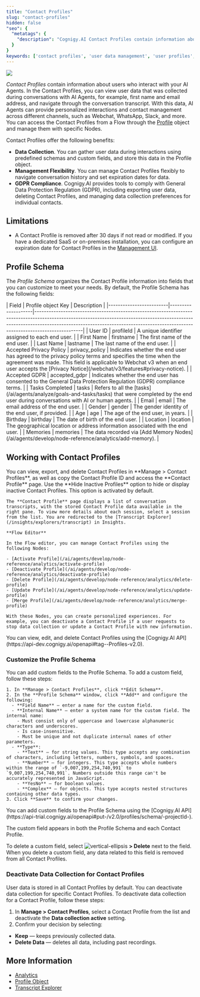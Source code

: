 ```yaml
---
title: "Contact Profiles"
slug: "contact-profiles"
hidden: false
"seo": {
  "metatags": {
    "description": "Cognigy.AI Contact Profiles contain information about users who interact with your AI Agents. Within Contact Profiles, you can view user data that was collected during the conversation, for example, first name, last name, and navigate through the transcript history of the conversation."
  }
}
keywords: ['contact profiles', 'user data management', 'user profiles', 'data collection']
---
```


<a href="/release-notes/4.98"><img noZoom src="https://img.shields.io/badge/Updated in-v4.98-blue.svg" /></a>

_Contact Profiles_ contain information about users who interact with your AI Agents. In the Contact Profiles, you can view user data that was collected during conversations with AI Agents, for example, first name and email address, and navigate through the conversation transcript. With this data, AI Agents can provide personalized interactions and contact management across different channels, such as Webchat, WhatsApp, Slack, and more. You can access the Contact Profiles from a Flow through the [Profile](/ai/agents/develop/ai-agent-memory/profile) object and manage them with specific Nodes.

Contact Profiles offer the following benefits:

- **Data Collection**. You can gather user data during interactions using predefined schemas and custom fields, and store this data in the Profile object.
- **Management Flexibility**. You can manage Contact Profiles flexibly to navigate conversation history and set expiration dates for data.
- **GDPR Compliance**. Cognigy.AI provides tools to comply with General Data Protection Regulation (GDPR), including exporting user data, deleting Contact Profiles, and managing data collection preferences for individual contacts.

## Limitations

- A Contact Profile is removed after 30 days if not read or modified. If you have a dedicated SaaS or on-premises installation, you can configure an expiration date for Contact Profiles in the [Management UI](/ai/administer/access/management-ui).

## Profile Schema

The _Profile Schema_ organizes the Contact Profile information into fields that you can customize to meet your needs. By default, the Profile Schema has the following fields:

<Accordion title="Default Profile Schema">
| Field                   | Profile object Key | Description                                                                                                                                                                                                                                                  |
|-------------------------|--------------------|--------------------------------------------------------------------------------------------------------------------------------------------------------------------------------------------------------------------------------------------------------------|
| User ID                 | profileId          | A unique identifier assigned to each end user.                                                                                                                                                                                                               |
| First Name              | firstname          | The first name of the end user.                                                                                                                                                                                                                              |
| Last Name               | lastname           | The last name of the end user.                                                                                                                                                                                                                               |
| Accepted Privacy Policy | privacy_policy     | Indicates whether the end user has agreed to the privacy policy terms and specifies the time when the agreement was made. This field is applicable to Webchat v3 when an end user accepts the [Privacy Notice](/webchat/v3/features#privacy-notice). |
| Accepted GDPR           | accepted_gdpr      | Indicates whether the end user has consented to the General Data Protection Regulation (GDPR) compliance terms.                                                                                                                                              |
| Tasks Completed         | tasks              | Refers to all the [tasks](/ai/agents/analyze/goals-and-tasks/tasks) that were completed by the end user during conversations with AI or human agents.                                                                                                                        |
| Email                   | email              | The email address of the end user.                                                                                                                                                                                                                           |
| Gender                  | gender             | The gender identity of the end user, if provided.                                                                                                                                                                                                            |
| Age                     | age                | The age of the end user, in years.                                                                                                                                                                                                                           |
| Birthday                | birthday           | The date of birth of the end user.                                                                                                                                                                                                                           |
| Location                | location           | The geographical location or address information associated with the end user.                                                                                                                                                                               |
| Memories                | memories           | The data recorded via [Add Memory Nodes](/ai/agents/develop/node-reference/analytics/add-memory).                                                                                                                                                                   |
</Accordion>

## Working with Contact Profiles

<Tabs>
  <Tab title="GUI">
    You can view, export, and delete Contact Profiles in **Manage > Contact Profiles**, as well as copy the Contact Profile ID and access the **Contact Profile** page. Use the **Hide Inactive Profiles** option to hide or display inactive Contact Profiles. This option is activated by default.

    The **Contact Profile** page displays a list of conversation transcripts, with the stored Contact Profile data available in the right pane. To view more details about each session, select a session from the list. You are redirected to the [Transcript Explorer](/insights/explorers/transcript) in Insights.

    **Flow Editor**

    In the Flow editor, you can manage Contact Profiles using the following Nodes:

    - [Activate Profile](/ai/agents/develop/node-reference/analytics/activate-profile)
    - [Deactivate Profile](/ai/agents/develop/node-reference/analytics/deactivate-profile)
    - [Delete Profile](/ai/agents/develop/node-reference/analytics/delete-profile)
    - [Update Profile](/ai/agents/develop/node-reference/analytics/update-profile)
    - [Merge Profile](/ai/agents/develop/node-reference/analytics/merge-profile)

    With these Nodes, you can create personalized experiences. For example, you can deactivate a Contact Profile if a user requests to stop data collection or update a Contact Profile with new information.
  </Tab>

  <Tab title="API">
    You can view, edit, and delete Contact Profiles using the [Cognigy.AI API](https://api-dev.cognigy.ai/openapi#tag--Profiles-v2.0).
  </Tab>
</Tabs>

### Customize the Profile Schema

<Tabs>
  <Tab title="GUI">
    You can add custom fields to the Profile Schema. To add a custom field, follow these steps:

    1. In **Manage > Contact Profiles**, click **Edit Schema**.
    2. In the **Profile Schema** window, click **Add** and configure the following:
      - **Field Name** — enter a name for the custom field.
      - **Internal Name** — enter a system name for the custom field. The internal name:
        - Must consist only of uppercase and lowercase alphanumeric characters and underscores.
        - Is case-insensitive.
        - Must be unique and not duplicate internal names of other parameters.
      - **Type**:
        - **Text** — for string values. This type accepts any combination of characters, including letters, numbers, symbols, and spaces.
        - **Number** — for integers. This type accepts whole numbers within the range of `-9,007,199,254,740,991` to `9,007,199,254,740,991`. Numbers outside this range can't be accurately represented in JavaScript.
        - **YesNo** — for boolean values.
        - **Complex** — for objects. This type accepts nested structures containing other data types.
    3. Click **Save** to confirm your changes.
  </Tab>

  <Tab title="API">
    You can add custom fields to the Profile Schema using the [Cognigy.AI API](https://api-trial.cognigy.ai/openapi#put-/v2.0/profiles/schema/-projectId-).
  </Tab>
</Tabs>

The custom field appears in both the Profile Schema and each Contact Profile.

To delete a custom field, select ![vertical-ellipsis](/_assets/icons/black-and-white/vertical-ellipsis.svg) **> Delete** next to the field. When you delete a custom field, any data related to this field is removed from all Contact Profiles.

### Deactivate Data Collection for Contact Profiles

User data is stored in all Contact Profiles by default. You can deactivate data collection for specific Contact Profiles. To deactivate data collection for a Contact Profile, follow these steps:

1. In **Manage > Contact Profiles**, select a Contact Profile from the list and deactivate the **Data collection active** setting.
2. Confirm your decision by selecting:
  - **Keep** — keeps previously collected data.
  - **Delete Data** — deletes all data, including past recordings.

## More Information

- [Analytics](/ai/agents/analyze/overview)
- [Profile Object](/ai/agents/develop/ai-agent-memory/profile)
- [Transcript Explorer](/insights/explorers/transcript)